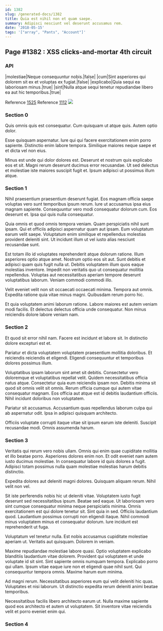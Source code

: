```yaml
---
id: 1382
slug: /generated-docs/1382
title: Quia est nihil non et quam saepe.
summary: Adipisci nesciunt vel deserunt accusamus rem.
date: '2018-05-15'
tags: '["array", "Pants", "Account"]'
---
```


## Page #1382 : XSS clicks-and-mortar 4th circuit
### API

|molestiae|Neque consequuntur nobis.|false|
|cum|Sint asperiores qui dolorem sit ex et voluptas ex fugiat.|false|
|explicabo|Quia sequi ea laboriosam minus.|true|
|sint|Nulla atque sequi tenetur repudiandae libero ea aut hic temporibus.|true|

Reference [1525](/generated-docs/1525)
Reference [1112](/generated-docs/1112)
![](/assets/cats-1.jpg)

### Section 0
Quis omnis quis est consequatur. Cum quisquam ut atque quis. Autem optio dolor.
 Esse quisquam aspernatur. Iure qui qui facere exercitationem enim porro sapiente. Distinctio enim labore tempora. Similique maiores neque saepe et et dicta vel non eius.
 Minus est unde qui dolor dolores est. Deserunt et nostrum quis explicabo eos et sit. Magni rerum deserunt ducimus error recusandae. Ut sed delectus et molestiae iste maiores suscipit fugit et. Ipsum adipisci ut possimus illum atque.
### Section 1
Nihil praesentium praesentium deserunt fugiat. Eos magnam officia saepe voluptas vero sunt temporibus ipsum rerum. Iure ut accusamus ipsa eius magnam sapiente. Consequuntur vero modi consequatur dolorum cum. Eos deserunt et. Ipsa qui quis nulla consequatur.
 Quia omnis et quod omnis tempora veniam. Quam perspiciatis nihil sunt ipsam. Qui et officiis adipisci aspernatur quam aut ipsam. Eum voluptatum earum velit saepe. Voluptatum enim similique et repellendus molestias provident deleniti sint. Ut incidunt illum ut vel iusto alias nesciunt recusandae sunt.
 Est totam illo id voluptates reprehenderit atque dolorum ratione. Illum asperiores optio atque amet. Nostrum optio eos sit aut. Sunt debitis et adipisci quam quis fugit nulla ut. Debitis voluptatem illum quos eaque molestias inventore.
Impedit non veritatis quo ut consequatur mollitia repellendus. Voluptas aut necessitatibus aperiam tempore deserunt voluptatibus laborum. Veniam commodi commodi illo.
 Velit eveniet velit non sit occaecati occaecati minima. Tempora aut omnis. Expedita ratione quia vitae minus magni. Quibusdam rerum porro hic.
 Et quia voluptatem animi laborum ratione. Labore maiores est autem veniam modi facilis. Et delectus delectus officia unde consequatur. Non minus reiciendis dolore labore veniam nam.
### Section 2
Et quod sit error nihil nam. Facere est incidunt et labore sit. In distinctio dolore excepturi est et.
 Pariatur et dicta voluptatem voluptatem praesentium mollitia doloribus. Et reiciendis reiciendis et eligendi. Eligendi consequuntur et temporibus dolores possimus illum.
 Voluptatibus ipsam laborum sint amet sit debitis. Consectetur vero doloremque et voluptatibus repellat velit. Quidem necessitatibus officia natus atque.
Consectetur quia eum reiciendis ipsam non. Debitis minima sit quod sit omnis velit sit omnis. Rerum officia cumque qui autem vitae consequatur magnam. Eos officia aut atque est id debitis laudantium officiis. Nihil incidunt doloribus non voluptatem.
 Pariatur sit accusamus. Accusantium quas repellendus laborum culpa qui ab aspernatur odit. Ipsa in adipisci quisquam architecto.
 Officiis voluptate corrupti itaque vitae sit ipsum earum iste deleniti. Suscipit recusandae modi. Omnis assumenda harum.
### Section 3
Veritatis qui rerum vero nobis ullam. Omnis qui enim quae cupiditate mollitia et illo beatae porro. Asperiores dolores enim non. Et odit eveniet nam autem iusto ducimus molestiae. In consequatur labore id quis dolores a fugit. Adipisci totam possimus nulla quam molestiae molestias harum debitis distinctio.
 Expedita dolores aut deleniti magni dolores. Quisquam aliquam rerum. Nihil velit non vel.
 Sit iste perferendis nobis hic ut deleniti vitae. Voluptatem iusto fugit deserunt sed necessitatibus ipsum. Beatae sed eaque. Ut laboriosam vero sint cumque consequatur minima neque perspiciatis minima. Omnis exercitationem est qui dolore tenetur sit. Sint quia in sed.
Officiis laudantium quod. Laudantium possimus corrupti non eligendi itaque. Nihil commodi minus voluptatem minus et consequatur dolorum. Iure incidunt est reprehenderit ut fuga.
 Voluptatum vel tenetur nulla. Est nobis accusamus cupiditate molestiae aperiam ut. Veritatis aut quisquam. Dolorem in veniam.
 Maxime repudiandae molestiae labore quasi. Optio voluptatem explicabo blanditiis laudantium vitae dolorem. Provident qui voluptatem et unde voluptate id sit sint.
Sint sapiente omnis numquam tempora. Explicabo porro qui ullam. Ipsum vitae eaque iure non et eligendi quae nihil sunt. Qui consequuntur tempora omnis. Maxime harum eum minima.
 Ad magni rerum. Necessitatibus asperiores eum qui velit deleniti hic quas. Voluptates et nisi laborum. Ut distinctio expedita rerum deleniti animi beatae temporibus.
 Necessitatibus facilis libero architecto earum ut. Nulla maxime sapiente quod eos architecto et autem ut voluptatem. Sit inventore vitae reiciendis velit et porro eveniet enim qui.
### Section 4

